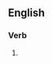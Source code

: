 ==English==

===Verb===
{{head|en|present participle}}

# {{present participle of|rollerblade|lang=en|nocat=1}}